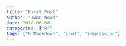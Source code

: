 ```yaml
---
title: "First Post"
author: "John Wood"
date: 2018-06-06
categories: ["R"]
tags: ["R Markdown", "plot", "regression"]
---
```



